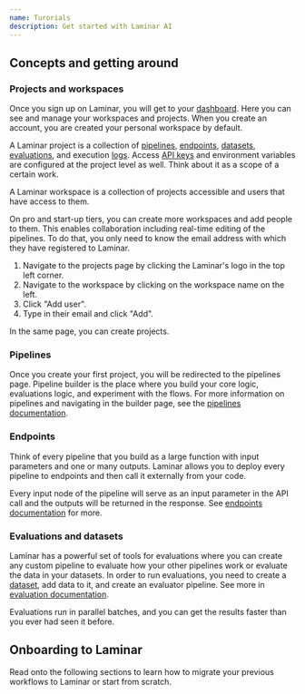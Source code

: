 ```yaml
---
name: Turorials
description: Get started with Laminar AI
---
```


## Concepts and getting around

### Projects and workspaces

Once you sign up on Laminar, you will get to your [dashboard](https://www.lmnr.ai/projects).
Here you can see and manage your workspaces and projects.
When you create an account, you are created your personal workspace by default.

A Laminar project is a collection of [pipelines](/pipeline/introduction),
[endpoints](/endpoints/introduction),
[datasets](/datasets/introduction),
[evaluations](/evaluations/introduction),
and execution [logs](/logs/introduction).
Access [API keys](/api-reference/introduction#authentication)
and environment variables are configured at the project level as well.
Think about it as a scope of a certain work. 

A Laminar workspace is a collection of projects accessible and users that have access to them.

On pro and start-up tiers, you can create more workspaces and add people to them. This enables collaboration
including real-time editing of the pipelines. To do that, you only need to know the email address with which they have registered to Laminar.

1. Navigate to the projects page by clicking the Laminar's logo in the top left corner.
1. Navigate to the workspace by clicking on the workspace name on the left.
1. Click "Add user".
1. Type in their email and click "Add".

In the same page, you can create projects.

### Pipelines

Once you create your first project, you will be redirected to the pipelines page. Pipeline builder is the place
where you build your core logic, evaluations logic, and experiment with the flows. For more information on pipelines
and navigating in the builder page, see the [pipelines documentation](/pipelines/introduction).

### Endpoints

Think of every pipeline that you build as a large function with input parameters and one or many outputs.
Laminar allows you to deploy every pipeline to endpoints and then call it externally from your code.

Every input node of the pipeline will serve as an input parameter in the API call and the outputs will
be returned in the response. See [endpoints documentation](/endpoints/introduction) for more.

### Evaluations and datasets

Laminar has a powerful set of tools for evaluations where you can create any custom pipeline to evaluate
how your other pipelines work or evaluate the data in your datasets. In order to run evaluations, you need to
create a [dataset](/datasets/introduction), add data to it, and create an evaluator pipeline. See more in
[evaluation documentation](/evaluation/documentation).

Evaluations run in parallel batches, and you can get the results faster than you ever had seen it before.

## Onboarding to Laminar

Read onto the following sections to learn how to migrate your previous workflows to Laminar or start from scratch.